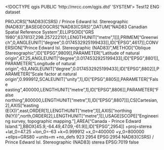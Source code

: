 <!DOCTYPE qgis PUBLIC 'http://mrcc.com/qgis.dtd' 'SYSTEM'>
<qgis version="3.30.0-'s-Hertogenbosch">
  <identifier>Test12</identifier>
  <parentidentifier></parentidentifier>
  <language>ENG</language>
  <type>dataset</type>
  <title>Test12</title>
  <abstract></abstract>
  <contact>
    <name></name>
    <organization></organization>
    <position></position>
    <voice></voice>
    <fax></fax>
    <email></email>
    <role></role>
  </contact>
  <links/>
  <dates/>
  <fees></fees>
  <encoding></encoding>
  <crs>
    <spatialrefsys nativeFormat="Wkt">
      <wkt>PROJCRS["NAD83(CSRS) / Prince Edward Isl. Stereographic (NAD83)",BASEGEOGCRS["NAD83(CSRS)",DATUM["NAD83 Canadian Spatial Reference System",ELLIPSOID["GRS 1980",6378137,298.257222101,LENGTHUNIT["metre",1]]],PRIMEM["Greenwich",0,ANGLEUNIT["degree",0.0174532925199433]],ID["EPSG",4617]],CONVERSION["Prince Edward Isl. Stereographic (NAD83)",METHOD["Oblique Stereographic",ID["EPSG",9809]],PARAMETER["Latitude of natural origin",47.25,ANGLEUNIT["degree",0.0174532925199433],ID["EPSG",8801]],PARAMETER["Longitude of natural origin",-63,ANGLEUNIT["degree",0.0174532925199433],ID["EPSG",8802]],PARAMETER["Scale factor at natural origin",0.999912,SCALEUNIT["unity",1],ID["EPSG",8805]],PARAMETER["False easting",400000,LENGTHUNIT["metre",1],ID["EPSG",8806]],PARAMETER["False northing",800000,LENGTHUNIT["metre",1],ID["EPSG",8807]]],CS[Cartesian,2],AXIS["easting (E(X))",east,ORDER[1],LENGTHUNIT["metre",1]],AXIS["northing (N(Y))",north,ORDER[2],LENGTHUNIT["metre",1]],USAGE[SCOPE["Engineering survey, topographic mapping."],AREA["Canada - Prince Edward Island."],BBOX[45.9,-64.49,47.09,-61.9]],ID["EPSG",2954]]</wkt>
      <proj4>+proj=sterea +lat_0=47.25 +lon_0=-63 +k=0.999912 +x_0=400000 +y_0=800000 +ellps=GRS80 +units=m +no_defs</proj4>
      <srsid>923</srsid>
      <srid>2954</srid>
      <authid>EPSG:2954</authid>
      <description>NAD83(CSRS) / Prince Edward Isl. Stereographic (NAD83)</description>
      <projectionacronym>sterea</projectionacronym>
      <ellipsoidacronym>EPSG:7019</ellipsoidacronym>
      <geographicflag>false</geographicflag>
    </spatialrefsys>
  </crs>
  <extent>
    <spatial crs="EPSG:2954" miny="0" minz="0" dimensions="2" minx="0" maxy="0" maxx="0" maxz="0"/>
    <temporal>
      <period>
        <start></start>
        <end></end>
      </period>
    </temporal>
  </extent>
</qgis>
